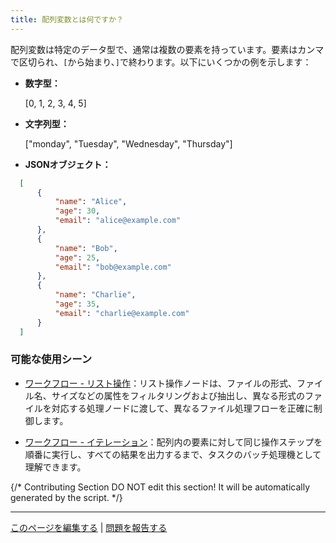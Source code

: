 ```yaml
---
title: 配列変数とは何ですか？
---
```


配列変数は特定のデータ型で、通常は複数の要素を持っています。要素はカンマで区切られ、`[`から始まり、`]`で終わります。以下にいくつかの例を示します：

* **数字型：**

  [0, 1, 2, 3, 4, 5]
  
* **文字列型：**

  ["monday", "Tuesday", "Wednesday", "Thursday"]
  
* **JSONオブジェクト：**

```json
  [
      {
          "name": "Alice",
          "age": 30,
          "email": "alice@example.com"
      },
      {
          "name": "Bob",
          "age": 25,
          "email": "bob@example.com"
      },
      {
          "name": "Charlie",
          "age": 35,
          "email": "charlie@example.com"
      }
  ]
```

### 可能な使用シーン
* [ワークフロー - リスト操作](/ja-jp/guides/workflow/nodes/list-operator)：リスト操作ノードは、ファイルの形式、ファイル名、サイズなどの属性をフィルタリングおよび抽出し、異なる形式のファイルを対応する処理ノードに渡して、異なるファイル処理フローを正確に制御します。
  
* [ワークフロー - イテレーション](/ja-jp/guides/workflow/nodes/iteration)：配列内の要素に対して同じ操作ステップを順番に実行し、すべての結果を出力するまで、タスクのバッチ処理機として理解できます。

{/*
Contributing Section
DO NOT edit this section!
It will be automatically generated by the script.
*/}

---

[このページを編集する](https://github.com/langgenius/dify-docs/edit/main/ja-jp/learn-more/extended-reading/what-is-array-variable.mdx) | [問題を報告する](https://github.com/langgenius/dify-docs/issues/new?title=ドキュメントの問題%3A%20is-array-varia&body=%23%23%20問題の説明%0A%3C%21--%20発見した問題について簡単に説明してください%20--%3E%0A%0A%23%23%20ページリンク%0Ahttps%3A%2F%2Fgithub.com%2Flanggenius%2Fdify-docs%2Fblob%2Fmain%2Fja-jp/learn-more/extended-reading%2Fwhat-is-array-variable.mdx%0A%0A%23%23%20提案される変更%0A%3C%21--%20特定の変更案がある場合は、ここで説明してください%20--%3E%0A%0A%3C%21--%20ドキュメントの品質向上にご協力いただきありがとうございます！%20--%3E)

